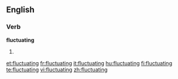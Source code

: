 ==English==

===Verb===
'''fluctuating'''

# {{present participle of|[[fluctuate]]}}

[[et:fluctuating]]
[[fr:fluctuating]]
[[it:fluctuating]]
[[hu:fluctuating]]
[[fi:fluctuating]]
[[te:fluctuating]]
[[vi:fluctuating]]
[[zh:fluctuating]]